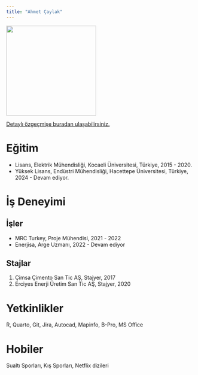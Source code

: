 ```yaml
---
title: "Ahmet Çaylak"
---
```


![](/docs/assets/images/ahmetc.jpg){fig-align="left" width="240"}

[Detaylı özgeçmişe buradan ulaşabilirsiniz.](/assets/ahmetcv.pdf "Ahmet Çaylak")

# Eğitim

-   Lisans, Elektrik Mühendisliği, Kocaeli Üniversitesi, Türkiye, 2015 - 2020.
-   Yüksek Lisans, Endüstri Mühendisliği, Hacettepe Üniversitesi, Türkiye, 2024 - Devam ediyor.

# İş Deneyimi

## İşler

-   MRC Turkey, Proje Mühendisi, 2021 - 2022
-   Enerjisa, Arge Uzmanı, 2022 - Devam ediyor

## Stajlar

1.  Çimsa Çimento San Tic AŞ, Stajyer, 2017
2.  Erciyes Enerji Üretim San Tic AŞ, Stajyer, 2020

# Yetkinlikler

R, Quarto, Git, Jira, Autocad, Mapinfo, B-Pro, MS Office

# Hobiler

Sualtı Sporları, Kış Sporları, Netflix dizileri

